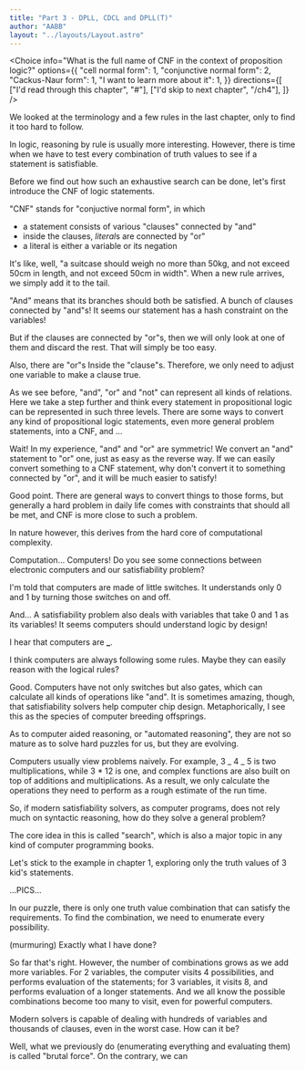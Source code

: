 ```yaml
---
title: "Part 3 - DPLL, CDCL and DPLL(T)"
author: "AABB"
layout: "../layouts/Layout.astro"
---
```




<Choice
  info="What is the full name of CNF in the context of proposition logic?"
  options={{
    "cell normal form": 1,
    "conjunctive normal form": 2,
    "Cackus-Naur form": 1,
    "I want to learn more about it": 1,
  }}
  directions={[
    ["I'd read through this chapter", "#"],
    ["I'd skip to next chapter", "/ch4"],
  ]}
/>

<Teacher>

We looked at the terminology and a few rules in the last chapter,
only to find it too hard to follow.

In logic, reasoning by rule is usually more interesting. However,
there is time when we have to test every combination of truth values
to see if a statement is satisfiable.

Before we find out how such an exhaustive search can be done,
let's first introduce the CNF of logic statements.

"CNF" stands for "conjuctive normal form", in which

- a statement consists of various "clauses" connected by "and"
- inside the clauses, *literal*s are connected by "or"
- a literal is either a variable or its negation

</Teacher>

<Student name="AABB">

It's like, well, "a suitcase should weigh no more than 50kg, and not exceed
50cm in length, and not exceed 50cm in width". When a new rule arrives,
we simply add it to the tail.

"And" means that its branches should both be satisfied. A bunch of clauses
connected by "and"s! It seems our statement has a hash constraint on the
variables!

</Student>

<Student name="BBZZ">

But if the clauses are connected by "or"s, then we will only look at one of them
and discard the rest. That will simply be too easy.

Also, there are "or"s Inside the "clause"s. Therefore, we only need to adjust
one variable to make a clause true.

</Student>

<Teacher>

As we see before, "and", "or" and "not" can represent all kinds of relations.
Here we take a step further and think every statement in propositional
logic can be represented in such three levels. There are some ways to convert
any kind of propositional logic statements, even more general problem statements,
into a CNF, and ...

</Teacher>

<Student name="AABB">

Wait! In my experience, "and" and "or" are symmetric! We convert an "and"
statement to "or" one, just as easy as the reverse way. If we can easily
convert something to a CNF statement, why don't convert it to something
connected by "or", and it will be much easier to satisfy!

</Student>

<Teacher>

Good point. There are general ways to convert things to those forms, but
generally a hard problem in daily life comes with constraints that should
all be met, and CNF is more close to such a problem.

In nature however, this derives from the hard core of computational
complexity.

Computation... Computers! Do you see some connections between electronic
computers and our satisfiability problem?

</Teacher>

<Student name="BBZZ">

I'm told that computers are made of little switches. It understands only
0 and 1 by turning those switches on and off.

And... A satisfiability problem also deals with variables that take 0 and 1
as its variables! It seems computers should understand logic by design!

</Student>

<Student name="YOUDDDD">

I hear that computers are ********\_********.

</Student>

<Student name="AABB">

I think computers are always following some rules. Maybe they can easily
reason with the logical rules?

</Student>

<Teacher>

Good. Computers have not only switches but also gates, which can calculate
all kinds of operations like "and". It is sometimes amazing, though, that
satisfiability solvers help computer chip design. Metaphorically, I see this
as the species of computer breeding offsprings.

As to computer aided reasoning, or "automated reasoning", they are not so
mature as to solve hard puzzles for us, but they are evolving.

Computers usually view problems naively. For example, 3 _ 4 _ 5 is two multiplications,
while 3 \* 12 is one, and complex functions are also built on top of additions
and multiplications. As a result, we only calculate the operations
they need to perform as a rough estimate of the run time.

So, if modern satisfiability solvers, as computer programs, does not rely
much on syntactic reasoning, how do they solve a general problem?

The core idea in this is called "search", which is also a major topic in
any kind of computer programming books.

Let's stick to the example in chapter 1, exploring only the truth values
of 3 kid's statements.

...PICS...

In our puzzle, there is only one truth value combination that can satisfy
the requirements. To find the combination, we need to enumerate every
possibility.

</Teacher>

<Student name="AABB">

(murmuring) Exactly what I have done?

</Student>

<Teacher>

So far that's right. However, the number of combinations grows as we add
more variables. For 2 variables, the computer visits 4 possibilities, and
performs evaluation of the statements; for 3 variables, it visits 8, and
performs evaluation of a longer statements. And we all know the possible
combinations become too many to visit, even for powerful computers.

Modern solvers is capable of dealing with hundreds of variables and thousands
of clauses, even in the worst case. How can it be?

Well, what we previously do (enumerating everything and evaluating them) is
called "brutal force". On the contrary, we can

</Teacher>